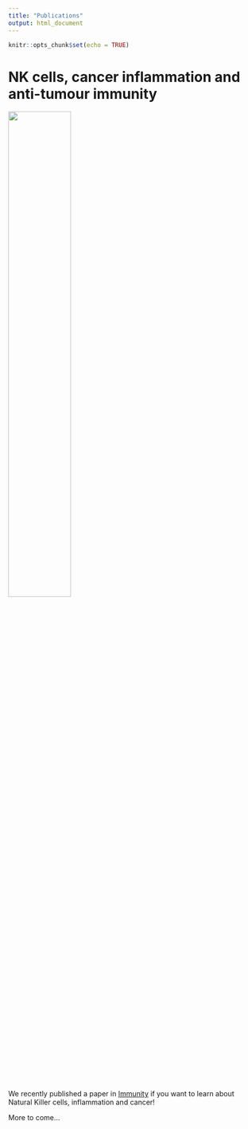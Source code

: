 ```yaml
---
title: "Publications"
output: html_document
---
```


```r
knitr::opts_chunk$set(echo = TRUE)
```

# NK cells, cancer inflammation and anti-tumour immunity

<img src="otherpics/bonavita.png" style="width:50%">

We recently published a paper in [Immunity](https://pubmed.ncbi.nlm.nih.gov/33220234/) if you want to learn about Natural Killer cells, inflammation and cancer!

More to come...